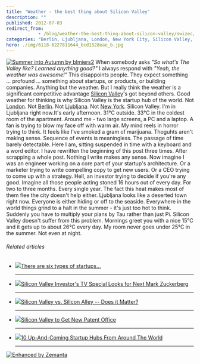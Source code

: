 ```yaml
---
title: 'Weather - the best thing about Silicon Valley'
description: ""
published: 2012-07-03
redirect_from: 
            - /blog/weather-the-best-thing-about-silicon-valley/swizec/4771
categories: "Berlin, Ljubljana, London, New York City, Silicon Valley, Startup company, Uncategorized, Valley"
hero: ./img/6118-6227811644_bcd1328eae_b.jpg
---
```


[![Summer into Autumn by blmiers2](./img/6118-6227811644_bcd1328eae_b.jpg "Summer into Autumn by blmiers2")](http://www.flickr.com/photos/blmiers2/6227811644/) When somebody asks _"So what's The Valley like? Learned anything good?"_ I always respond with _"Yeah, the weather was awesome!"_ This disappoints people. They expect something ... profound ... something about startups, or products, or building companies. Anything but the weather. But I really think the weather is a significant competitive advantage [Silicon Valley](<http://maps.google.com/maps?ll=37.37,-122.04&spn=1.0,1.0&q=37.37,-122.04 (Silicon%20Valley)&t=h> "Silicon Valley")'s got beyond others. Good weather for thinking is why Silicon Valley is the startup hub of the world. Not [London](<http://maps.google.com/maps?ll=51.5072222222,-0.1275&spn=0.1,0.1&q=51.5072222222,-0.1275 (London)&t=h> "London"). Not [Berlin](<http://maps.google.com/maps?ll=52.5005555556,13.3988888889&spn=0.01,0.01&q=52.5005555556,13.3988888889 (Berlin)&t=h> "Berlin"). Not [Ljubljana](<http://maps.google.com/maps?ll=46.0555555556,14.5083333333&spn=0.1,0.1&q=46.0555555556,14.5083333333 (Ljubljana)&t=h> "Ljubljana"). Not [New York](<http://maps.google.com/maps?ll=40.7166666667,-74.0&spn=0.1,0.1&q=40.7166666667,-74.0 (New%20York%20City)&t=h> "New York City"). Silicon Valley. I'm in Ljubljana right now.It's early afternoon. 31°C outside. 33°C in the coldest room of the apartment. Around me - two large screens, a PC and a laptop. A fan is trying to blow my face off with warm air. My mind reels in horror trying to think. It feels like I've smoked a gram of marijuana. Thoguhts aren't making sense. Sequence of events is meaningless. The passage of time barely detectable. Here I am, sitting suspended in time with a keyboard and a word editor. I have rewritten the beginning of this post three times. After scrapping a whole post. Nothing I write makes any sense. Now imagine I was an engineer working on a core part of your startup's architecture. Or a marketer trying to write compelling copy to get new users. Or a CEO trying to come up with a strategy. Hell, an investor trying to decide if you're any good. Imagine all those people acting stoned 16 hours out of every day. For two to three months. Every single year. The fact this heat makes most of them flee the city doesn't help either. Ljubljana looks like a deserted town right now. Everyone is either hiding or off to the seaside. Everywhere in the world things grind to a halt in the summer - it's just too hot to think. Suddenly you have to multiply your plans by Tau rather than just Pi. Silicon Valley doesn't suffer from this problem. Mornings greet you with a nice 15°C and it gets up to about 26°C every day. My room never goes under 25°C in the summer. Not even at night.

###### Related articles

-   [![](http://i.zemanta.com/noimg_06_80_80.jpg)](http://www.zdnet.com/blog/foremski/there-are-six-types-of-startups/1958)[There are six types of startups...](http://www.zdnet.com/blog/foremski/there-are-six-types-of-startups/1958)

    * * *

-   [![](http://i.zemanta.com/97732458_80_80.jpg)](http://mashable.com/2012/07/01/20-under-20-transforming-tomorrow/)[Silicon Valley Investor's TV Special Looks for Next Mark Zuckerberg](http://mashable.com/2012/07/01/20-under-20-transforming-tomorrow/)

    * * *

-   [![](http://i.zemanta.com/96632143_80_80.jpg)](http://www.forbes.com/sites/bhrigupankajprashar/2012/06/26/silicon-valley-vs-silicon-alley-does-it-matter/)[Silicon Valley vs. Silicon Alley -- Does it Matter?](http://www.forbes.com/sites/bhrigupankajprashar/2012/06/26/silicon-valley-vs-silicon-alley-does-it-matter/)

    * * *

-   [![](http://i.zemanta.com/97835477_80_80.jpg)](http://www.patspapers.com/story_stack/item/silicon_valley_to_get_new_patent_office/)[Silicon Valley to Get New Patent Office](http://www.patspapers.com/story_stack/item/silicon_valley_to_get_new_patent_office/)

    * * *

-   [![](http://i.zemanta.com/noimg_07_80_80.jpg)](http://grasshopper.com/blog/2011/01/10-up-and-coming-startup-hubs-from-around-the-world/)[10 Up-And-Coming Startup Hubs From Around The World](http://grasshopper.com/blog/2011/01/10-up-and-coming-startup-hubs-from-around-the-world/)

    * * *

[![Enhanced by Zemanta](http://img.zemanta.com/zemified_e.png?x-id=194b10a5-7444-4717-9fad-4d803c3c1631)](http://www.zemanta.com/?px "Enhanced by Zemanta")
